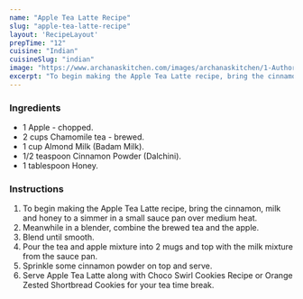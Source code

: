 ---
name: "Apple Tea Latte Recipe"
slug: "apple-tea-latte-recipe"
layout: 'RecipeLayout'
prepTime: "12"
cuisine: "Indian"
cuisineSlug: "indian"
image: "https://www.archanaskitchen.com/images/archanaskitchen/1-Author/garimasgautam-gmail.com/Apple_Tea_Latte.jpg"
excerpt: "To begin making the Apple Tea Latte recipe, bring the cinnamon, milk and honey to a simmer in a small sauce pan over medium heat"
---

### Ingredients

- 1 Apple - chopped.
- 2 cups Chamomile tea - brewed.
- 1 cup Almond Milk (Badam Milk).
- 1/2 teaspoon Cinnamon Powder (Dalchini).
- 1 tablespoon Honey.

### Instructions

1. To begin making the Apple Tea Latte recipe, bring the cinnamon, milk and honey to a simmer in a small sauce pan over medium heat.
1. Meanwhile in a blender, combine the brewed tea and the apple.
1. Blend until smooth.
1. Pour the tea and apple mixture into 2 mugs and top with the milk mixture from the sauce pan.
1. Sprinkle some cinnamon powder on top and serve.
1. Serve Apple Tea Latte along with Choco Swirl Cookies Recipe or Orange Zested Shortbread Cookies for your tea time break.

